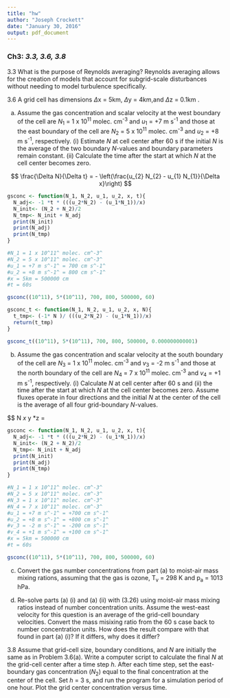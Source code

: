 ```yaml
---
title: "hw"
author: "Joseph Crockett"
date: "January 30, 2016"
output: pdf_document
---
```


### Ch3: _3.3, 3.6, 3.8_

3.3
What is the purpose of Reynolds averaging?
Reynolds averaging allows for the creation of models that account for subgrid-scale disturbances without needing to model turbulence specifically.

3.6
A grid cell has dimensions $\Delta$x = 5km, $\Delta$y = 4km,and $\Delta$z = 0.1km .  

(a)
Assume the gas concentration and scalar velocity at the west boundary of the cell are *N*~1~ = 1 x 10^11^ molec. cm^-3^ and *u*~1~ = +7 m s^-1^ and those at the east boundary of the cell are *N*~2~ = 5 x 10^11^ molec. cm^-3^ and *u*~2~ = +8 m s^-1^, respectively. (i) Estimate *N* at cell center after 60 s if the initial *N* is the average of the two boundary *N*-values and boundary parameters remain constant. (ii) Calculate the time after the start at which  *N* at the cell center becomes zero.

$$ \frac{\Delta N}{\Delta t} = - \left(\frac{u_{2} N_{2} - u_{1} N_{1}}{\Delta x}\right) $$

```r
gsconc <- function(N_1, N_2, u_1, u_2, x, t){
  N_adj<- -1 *t * (((u_2*N_2) - (u_1*N_1))/x)
  N_init<- (N_2 + N_2)/2
  N_tmp<- N_init + N_adj
  print(N_init)
  print(N_adj)
  print(N_tmp)
}

#N_1 = 1 x 10^11^ molec. cm^-3^
#N_2 = 5 x 10^11^ molec. cm^-3^
#u_1 = +7 m s^-1^ = 700 cm s^-1^
#u_2 = +8 m s^-1^ = 800 cm s^-1^
#x = 5km = 500000 cm
#t = 60s

gsconc((10^11), 5*(10^11), 700, 800, 500000, 60)
```
```r
gsconc_t <- function(N_1, N_2, u_1, u_2, x, N){
  t_tmp<- (-1* N )/ (((u_2*N_2) - (u_1*N_1))/x)
  return(t_tmp)
}

gsconc_t((10^11), 5*(10^11), 700, 800, 500000, 0.000000000001)
```

(b)
Assume the gas concentration and scalar velocity at the south boundary of the cell are *N*~3~ = 1 x 10^11^ molec. cm^-3^ and *v*~3~ = -2 m s^-1^ and those at the north boundary of the cell are *N*~4~ = 7 x 10^11^ molec. cm^-3^ and *v*~4~ = +1 m s^-1^, respectively. (i) Calculate *N* at cell center after 60 s and (ii) the time after the start at which  *N* at the cell center becomes zero. Assume fluxes operate in four directions and the initial *N* at the center of the cell is the average of all four grid-boundary *N*-values.

$$ \Delta N *\Delta x *\Delta y *\Delta z = 
```r
gsconc <- function(N_1, N_2, u_1, u_2, x, t){
  N_adj<- -1 *t * (((u_2*N_2) - (u_1*N_1))/x)
  N_init<- (N_2 + N_2)/2
  N_tmp<- N_init + N_adj
  print(N_init)
  print(N_adj)
  print(N_tmp)
}

#N_1 = 1 x 10^11^ molec. cm^-3^
#N_2 = 5 x 10^11^ molec. cm^-3^
#N_3 = 1 x 10^11^ molec. cm^-3^
#N_4 = 7 x 10^11^ molec. cm^-3^
#u_1 = +7 m s^-1^ = +700 cm s^-1^
#u_2 = +8 m s^-1^ = +800 cm s^-1^
#v_3 = -2 m s^-1^ = -200 cm s^-1^
#v_4 = +1 m s^-1^ = +100 cm s^-1^
#x = 5km = 500000 cm
#t = 60s

gsconc((10^11), 5*(10^11), 700, 800, 500000, 60)
```

(c)
Convert the gas number concentrations from part (a) to moist-air mass mixing rations, assuming that the gas is ozone, T~v~ = 298 K and p~a~ = 1013 hPa.

(d)
Re-solve parts (a) (i) and (a) (ii) with (3.26) using moist-air mass mixing ratios instead of number concentration units.  Assume the west-east velocity for this question is an average of the grid-cell boundary velocities. Convert the mass misixing ratio from the 60 s case back to number concentration units.  How does the result compare with that found in part (a) (i)? If it differs, why does it differ?

3.8
Assume that grid-cell size, boundary conditions, and *N* are initially the same as in Problem 3.6(a). Write a computer script to calculate the final *N* at the grid-cell center after a time step *h*. After each time step, set the east-boundary gas concentration (*N*~2~) equal to the final concentration at the center of the cell.  Set *h* = 3 s, and run the program for a simulation period of one hour. Plot the grid center concentration versus time.

